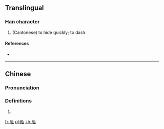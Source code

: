 ==Translingual==

===Han character===
{{Han char|rn=98|rad=瓦|as=07|sn=12|four=|canj=RBMVN|ids=⿰肙瓦}}

# (Cantonese) to hide quickly; to dash

====References====
* {{Han ref|kx=0749.140|dkj=21500|dj=1157.350|hdz=21425.140|uh=74F9|ud=29945}}

----

==Chinese==
{{zh-forms}}

===Pronunciation===
{{zh-pron
|m=juān,juàn
|c=gyun1
|h=pfs=
|md=
|mn=
|w=
|mc=y
|oc=y
|cat=
}}

===Definitions===
{{zh-hanzi}}

# {{rfdef|lang=zh}}

[[fr:瓹]]
[[pl:瓹]]
[[zh:瓹]]